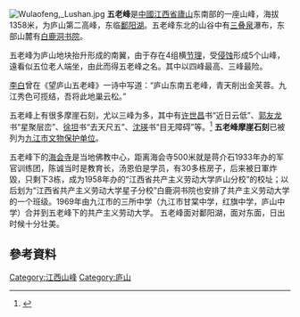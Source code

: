 {{Otheruses
|subject=江西庐山的五老峰
|other=福建厦门的同名山峰
|五老峰 (廈門)
}}
{{coord|29|33|00|N|116|00|54|E|display=title|scale:10000}}
{{文物保护单位
| 级别 = 市县级
| 省名 = 江西省
| 市/县名 = 九江市
| 图片 = 1964-10 1964年 五老峰好溪畔.jpg
| 名称 = 五老峰摩崖石刻
| 编号 = 
| 分类 = 石刻
| 所在 = 庐山五老峰
| 时代 = 清
| 登录 = 1986年3月
}}
[[File:Wulaofeng,_Lushan.jpg|thumb]]
'''五老峰'''是[[中國|中國]][[江西省|江西省]][[廬山|廬山]]东南部的一座山峰，海拔1358米，为庐山第二高峰，东临[[鄱阳湖|鄱阳湖]]。五老峰东北的山谷中有[[三叠泉|三叠泉]]瀑布，东部山麓有[[白鹿洞书院|白鹿洞书院]]。

五老峰为庐山地块抬升形成的南翼，由于存在4组横[[节理|节理]]，受[[侵蚀|侵蚀]]形成5个山峰，遠看似五位老人端坐，由此而得五老峰之名。其中以四峰最高、三峰最险。

[[李白|李白]]曾在《望庐山五老峰》一诗中写道：“庐山东南五老峰，青天削出金芙蓉。九江秀色可揽结，吾将此地巢云松。”

五老峰上有很多摩崖石刻，尤以三峰为多，其中有[[许世昌|许世昌]]书“近日云低”、[[郭友龙|郭友龙]]书“星聚层峦”、[[徐坦|徐坦]]书“去天尺五”、[[沈瑛|沈瑛]]书“目无障碍”等。<ref>{{Cite book |title=庐山旅游全书 |author=方国权, 苏茂, 方淳 |publisher=江西美术出版社 |year=2004 |pages=84-87 |isbn=7-80690-400-X}}</ref> '''五老峰摩崖石刻'''已被列为[[九江市文物保护单位|九江市文物保护单位]]。

五老峰下的[[海會寺_(九江)|海会寺]]是当地佛教中心，距离海会寺500米就是蒋介石1933年办的军官训练团，陈诚当时是教育长，汤恩伯是学员，有30多栋房子，后来被日軍炸毀，只剩下3栋，成为1958年办的“江西省共产主义劳动大学庐山分校”的校址；以后划为“江西省共产主义劳动大学星子分校”白鹿洞书院也安排了共产主义劳动大学的一个班级。1969年由九江市的三所中学（九江市甘棠中学，红旗中学，庐山中学）合并到五老峰下的共产主义劳动大学。
五老峰面对鄱阳湖，面对东面，日出时候十分壮美。

==參考資料==
{{wikisource|望廬山五老峰}}
{{Commons category|Wulaofeng}}
{{reflist}}

{{DEFAULTSORT:W}}
[[Category:江西山峰|Category:江西山峰]]
[[Category:庐山|Category:庐山]]
